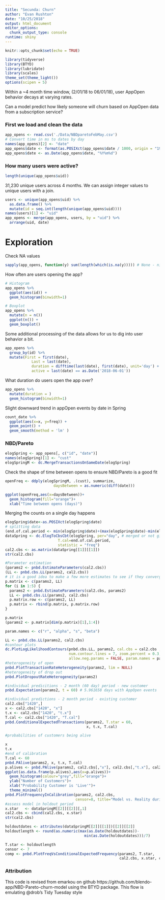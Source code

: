 ```yaml
---
title: "Secunda: Churn"
author: "Evan Rushton"
date: "10/25/2018"
output: html_document
editor_options: 
  chunk_output_type: console
runtime: shiny
---
```


```r
knitr::opts_chunk$set(echo = TRUE)
```

```r
library(tidyverse)
library(BTYD)
library(lubridate)
library(scales)
theme_set(theme_light())
options(scipen = 5)
```

Within a ~4 month time window, (2/01/18 to 06/01/18), user AppOpen behavior decays at varying rates.

Can a model predict how likely someone will churn based on AppOpen data from a subscription service?

### First we load and clean the data
```r
app_opens <- read.csv('./Data/NBDparetoFebMay.csv') 
# Convert time in ms to dates by day
names(app_opens)[2] <- "date"
app_opens$date <- format(as.POSIXct(app_opens$date / 1000, origin = "1970-01-01", tz = "America/Los_Angeles"), "%Y%m%d")
app_opens$date <- as.Date(app_opens$date, "%Y%m%d")
```

### How many users were active?

```r
length(unique(app_opens$uid))
```

31,230 unique users across 4 months. We can assign integer values to unique users with a join.

```r
users <- unique(app_opens$uid) %>% 
  as.data.frame() %>% 
  mutate(id = seq.int(length(unique(app_opens$uid))))
names(users)[1] <- "uid"
app_opens <- merge(app_opens, users, by = "uid") %>% 
  arrange(uid, date)
```

# Exploration

Check NA values
```r
sapply(app_opens, function(y) sum(length(which(is.na(y))))) # None - nice
```

How often are users opening the app?

```r
# Histogram
app_opens %>% 
  ggplot(aes(id)) +
  geom_histogram(binwidth=1)

# Boxplot
app_opens %>% 
  mutate(n = n())
  ggplot(n()) +
  geom_boxplot()
```

Some additional processing of the data allows for us to dig into user behavior a bit.

```r
app_opens %>% 
  group_by(id) %>% 
  mutate(First = first(date),
            Last = last(date), 
            duration = difftime(last(date), first(date), unit='day') + 1,
            active = last(date) == as.Date('2018-06-01'))
```


What duration do users open the app over?

```r
app_opens %>% 
  mutate(duration = )
  geom_histogram(binwidth=1)
```


Slight downward trend in appOpen events by date in Spring

```r
count_date %>% 
  ggplot(aes(x=x, y=freq)) +
  geom_point() +
  geom_smooth(method = 'lm' )
```

### NBD/Pareto

```r
elogSpring <- app_opens[, c("id", "date")]
names(elogSpring)[1] <- "cust"
elogSpringM <- dc.MergeTransactionsOnSameDate(elogSpring)
```

Check the shape of time between opens to ensure NBD/Pareto is a good fit

```r
openFreq <- ddply(elogSpringM, .(cust), summarize, 
                      daysBetween = as.numeric(diff(date)))

ggplot(openFreq,aes(x=daysBetween))+
  geom_histogram(fill="orange")+
  xlab("Time between opens (days)")
```

Merging the counts on a single day happens

```r
elogSpring$date<-as.POSIXct(elogSpring$date)
# splitting data
(end.of.cal.period <- min(elogSpring$date)+(max(elogSpring$date)-min(elogSpring$date))/2)
dataSpring <- dc.ElogToCbsCbt(elogSpring, per="day", # merged or not give same result
                        T.cal=end.of.cal.period,
                        statistic = "freq") 
cal2.cbs <- as.matrix(dataSpring[[1]][[1]])
str(cal2.cbs)
```

```r
#Parameter estimation
(params2 <- pnbd.EstimateParameters(cal2.cbs))
(LL <- pnbd.cbs.LL(params2, cal2.cbs))
# it is a good idea to make a few more estimates to see if they converge
p.matrix <- c(params2, LL)
for (i in 1:5) {
  params2 <- pnbd.EstimateParameters(cal2.cbs, params2)
  LL <- pnbd.cbs.LL(params2, cal2.cbs)
  p.matrix.row <- c(params2, LL)
  p.matrix <- rbind(p.matrix, p.matrix.row)
}

p.matrix
(params2 <- p.matrix[dim(p.matrix)[1],1:4])

param.names <- c("r", "alpha", "s", "beta")

LL <- pnbd.cbs.LL(params2, cal2.cbs)
#contour plots
dc.PlotLogLikelihoodContours(pnbd.cbs.LL, params2, cal.cbs = cal2.cbs , n.divs = 5,
                             num.contour.lines = 7, zoom.percent = 0.3,
                             allow.neg.params = FALSE, param.names = param.names)
#heterogeneity of open
pnbd.PlotTransactionRateHeterogeneity(params2, lim = NULL)
#heterogeneity of drop out
pnbd.PlotDropoutRateHeterogeneity(params2)

#individual predicitions - 2 month (60 day) period - new customer
pnbd.Expectation(params2, t = 60) # 5.961658 days with AppOpen events

#individual predictions - 2 month period - existing customer
cal2.cbs["1420",]
x <- cal2.cbs["1420", "x"]         
t.x <- cal2.cbs["1420", "t.x"]     
T.cal <- cal2.cbs["1420", "T.cal"]
pnbd.ConditionalExpectedTransactions(params2, T.star = 60, 
                                     x, t.x, T.cal)

#probabilities of customers being alive

x          
t.x        
#end of calibration
T.cal <- 60
pnbd.PAlive(params2, x, t.x, T.cal)
p.alives <- pnbd.PAlive(params2, cal2.cbs[,"x"], cal2.cbs[,"t.x"], cal2.cbs[,"T.cal"])
ggplot(as.data.frame(p.alives),aes(x=p.alives))+
  geom_histogram(colour="grey",fill="orange")+
  ylab("Number of Customers")+
  xlab("Probability Customer is 'Live'")+
  theme_minimal()
pnbd.PlotFrequencyInCalibration(params2, cal2.cbs, 
                                censor=8, title="Model vs. Reality during Calibration")
#assess model in holdout period
x.star   <- dataSpringM[[2]][[2]][,1]
cal2.cbs <- cbind(cal2.cbs, x.star)
str(cal2.cbs)

holdoutdates <- attributes(dataSpringM[[2]][[1]])[[2]][[2]]
holdoutlength <- round(as.numeric(max(as.Date(holdoutdates))-
                                    min(as.Date(holdoutdates)))/7)

T.star <- holdoutlength
censor <- 7 
comp <- pnbd.PlotFreqVsConditionalExpectedFrequency(params2, T.star,
                                                    cal2.cbs, x.star, censor)
```

### Attribution
This code is revised from emarkou on github https://github.com/blendo-app/NBD-Pareto-churn-model using the BTYD package. This flow is emulating @drob's Tidy Tuesday style
